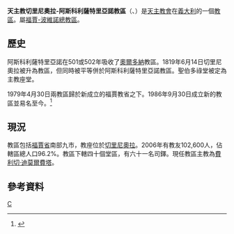 {{Infobox diocese
|name =切里尼奧拉-<br>阿斯科利薩特里亞諾
|jurisdiction = 教區
|latin = Dioecesis Ceriniolensis-Asculana Apuliae
|local = 
|border = catholic
|image = 
|image_size = 
|image_alt = 
|caption = 教區範圍
|image2 =Duomo Tonti 03.jpg
|caption2= 聖伯多祿主教座堂
|location = 義大利
|rite = 羅馬禮
|territory =福賈省南部
|population =102,600
|patron =
|province = 福賈-波維諾
|established =1986年
|cathedral = 聖伯多祿主教座堂
|co-cathedral =聖母聖誕副主教座堂
|leadership = 主教 
|website =[http://www.cerignola.chiesacattolica.it/ 官方網頁]
|pope =  
|patriarch= 
|metropolitan =
|ordinary = 費利切·迪莫爾費塔
|coadjutor archbishop = 
|coadjutor bishop = 
|auxiliary = 
|emeritus = }}

'''天主教切里尼奧拉-阿斯科利薩特里亞諾教區'''（{{lang-la|Dioecesis Ceriniolensis-Asculana Apuliae}}、{{lang-it|Diocesi di Cerignola-Ascoli Satriano}}）是[[天主教會|天主教會]]在[[義大利|義大利]]的一個[[教區|教區]]。屬[[天主教福賈-波維諾總教區|福賈-波維諾總教區]]。
==歷史==
阿斯科利薩特里亞諾在501或502年吸收了[[奧爾多納|奧爾多納]]教區。1819年6月14日切里尼奧拉被升為教區，但同時被平等併於阿斯科利薩特里亞諾教區。聖伯多祿堂被定為主教座堂。

1979年4月30日兩教區歸於新成立的福賈教省之下。1986年9月30日成立新的教區並易名至今。<ref>{{cite journal
|journal=[[宗座公報|宗座公報]]
|publisher=梵蒂岡出版社
|date=1987年
|volume=79
|title=''Instantibus votis''
|page=755-758
|url=http://www.vatican.va/archive/aas/documents/AAS%2079%20%5B1987%5D%20-%20ocr.pdf
|access-date=2014-09-08
|archive-date=2019-06-03
|archive-url=https://web.archive.org/web/20190603085403/http://www.vatican.va/archive/aas/documents/AAS%2079%20%5B1987%5D%20-%20ocr.pdf
|dead-url=no
}}</ref>
==現況==
教區包括[[福賈省|福賈省]]南部九市，教座位於[[切里尼奧拉|切里尼奧拉]]。2006年有教友102,600人，佔轄區總人口96.2%。教區下轄四十個堂區，有六十一名司鐸。現任教區主教為[[費利切·迪莫爾費塔|費利切·迪莫爾費塔]]。
==參考資料==
{{reflist}}
{{意大利天主教教區}}
[[Category:義大利天主教教區|C]]